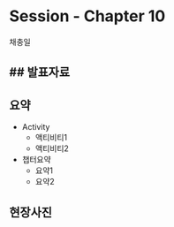 # Session - Chapter 10
채충일

## 발표자료
-

## 요약
- Activity
    - 액티비티1
    - 액티비티2
- 챕터요약
    - 요약1
    - 요약2

## 현장사진


